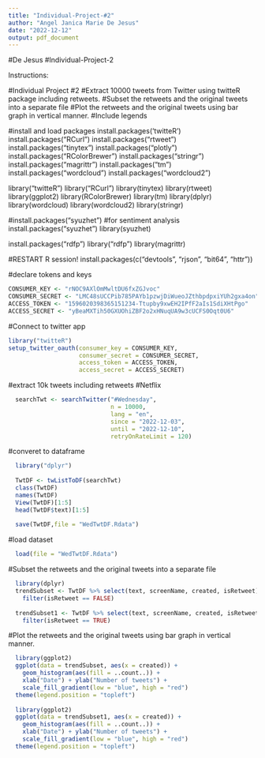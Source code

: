---
title: "Individual-Project-#2"
author: "Angel Janica Marie De Jesus"
date: "2022-12-12"
output: pdf_document
---

#De Jesus
#Individual-Project-2


Instructions:
  
#Individual Project #2
#Extract 10000 tweets from Twitter using twitteR package including retweets.
#Subset the retweets and the original tweets into a separate file
#Plot the retweets and the original tweets using bar graph in vertical manner.
#Include legends
  
#install and load packages
install.packages('twitteR')
install.packages("RCurl")
install.packages("rtweet")
install.packages("tinytex")
install.packages("plotly")
install.packages("RColorBrewer")
install.packages("stringr")
install.packages("magrittr")
install.packages("tm")
install.packages("wordcloud")
install.packages("wordcloud2")


library("twitteR")
library("RCurl")
library(tinytex)
library(rtweet)
library(ggplot2)
library(RColorBrewer)
library(tm)
library(dplyr)
library(wordcloud)
library(wordcloud2)
library(stringr)

#install.packages("syuzhet") #for sentiment analysis
install.packages("syuzhet")
library(syuzhet)

install.packages("rdfp")
library("rdfp")
library(magrittr)

#RESTART R session!
install.packages(c("devtools", "rjson", "bit64", "httr"))

#declare tokens and keys
```{r,ECHO = TRUE}
CONSUMER_KEY <- "rNOC9AXlOmMwltDU6fxZGJvoc"
CONSUMER_SECRET <- "LMC48sUCCPib785PAYb1pzwjDiWueoJZthbpdpxiYUh2gxa4on"
ACCESS_TOKEN <- "1596020398365151234-Ttupby9xwEH2IPfF2aIs1SdiXHtPgo"
ACCESS_SECRET <- "yBeaMXTih50GXUOhiZBF2o2xHNuqUA9w3cUCFS0Oqt0U6"
```


#Connect to twitter app
```{r,ECHO = TRUE}
library("twitteR")
setup_twitter_oauth(consumer_key = CONSUMER_KEY,
                    consumer_secret = CONSUMER_SECRET,
                    access_token = ACCESS_TOKEN,
                    access_secret = ACCESS_SECRET)
```
  
  
  
  #extract 10k tweets including retweets #Netflix
```{r,ECHO = TRUE}
  searchTwt <- searchTwitter("#Wednesday",
                             n = 10000,
                             lang = "en",
                             since = "2022-12-03",
                             until = "2022-12-10",
                             retryOnRateLimit = 120)
```

  #converet to dataframe
```{r,ECHO = TRUE}
  library("dplyr")
  
  TwtDF <- twListToDF(searchTwt)
  class(TwtDF)
  names(TwtDF)
  View(TwtDF)[1:5]
  head(TwtDF$text)[1:5]
  
  save(TwtDF,file = "WedTwtDF.Rdata")
```

  #load dataset
```{r,ECHO = TRUE}
  load(file = "WedTwtDF.Rdata")
```


  #Subset the retweets and the original tweets into a separate file
```{r,ECHO = TRUE}
  library(dplyr)
  trendSubset <- TwtDF %>% select(text, screenName, created, isRetweet) %>% 
    filter(isRetweet == FALSE)
  
  trendSubset1 <- TwtDF %>% select(text, screenName, created, isRetweet) %>% 
    filter(isRetweet == TRUE)
```

  #Plot the retweets and the original tweets using bar graph in vertical manner.
```{r,ECHO = TRUE}
  library(ggplot2)
  ggplot(data = trendSubset, aes(x = created)) +
    geom_histogram(aes(fill = ..count..)) +
    xlab("Date") + ylab("Number of tweets") + 
    scale_fill_gradient(low = "blue", high = "red")
  theme(legend.position = "topleft")
  
  library(ggplot2)
  ggplot(data = trendSubset1, aes(x = created)) +
    geom_histogram(aes(fill = ..count..)) +
    xlab("Date") + ylab("Number of tweets") + 
    scale_fill_gradient(low = "blue", high = "red")
  theme(legend.position = "topleft")
```
